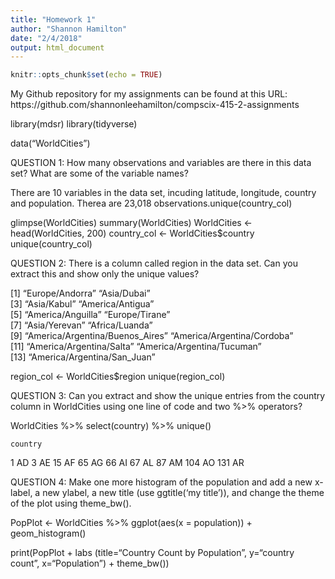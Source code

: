 ```yaml
---
title: "Homework 1"
author: "Shannon Hamilton"
date: "2/4/2018"
output: html_document
---
```


```r
knitr::opts_chunk$set(echo = TRUE)
```

My Github repository for my assignments can be found at this URL: https://github.com/shannonleehamilton/compscix-415-2-assignments

library(mdsr)
library(tidyverse)

data("WorldCities")

QUESTION 1: How many observations and variables are there in this data set? What are some of the variable names? 

There are 10 variables in the data set, incuding latitude, longitude, country and population. Therea are 23,018 observations.unique(country_col)

glimpse(WorldCities)
summary(WorldCities)
WorldCities <- head(WorldCities, 200)
country_col <- WorldCities$country
unique(country_col)

QUESTION 2: There is a column called region in the data set. Can you extract this and show only the unique values?

 [1] "Europe/Andorra"                 "Asia/Dubai"                    
 [3] "Asia/Kabul"                     "America/Antigua"               
 [5] "America/Anguilla"               "Europe/Tirane"                 
 [7] "Asia/Yerevan"                   "Africa/Luanda"                 
 [9] "America/Argentina/Buenos_Aires" "America/Argentina/Cordoba"     
[11] "America/Argentina/Salta"        "America/Argentina/Tucuman"     
[13] "America/Argentina/San_Juan"    


region_col <- WorldCities$region
unique(region_col)

QUESTION 3: Can you extract and show the unique entries from the country column in
WorldCities using one line of code and two %>% operators?

WorldCities %>% select(country) %>% unique()

    country
1        AD
3        AE
15       AF
65       AG
66       AI
67       AL
87       AM
104      AO
131      AR


QUESTION 4: Make one more histogram of the population and add a new x-label, a new ylabel, a new title (use ggtitle('my title')), and change the theme of the plot using theme_bw().

PopPlot <- WorldCities %>% ggplot(aes(x = population)) +
geom_histogram()

print(PopPlot + labs (title="Country Count by Population", y="country count", x="Population") + theme_bw())

